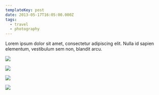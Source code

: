```yaml
---
templateKey: post
date: 2013-05-17T16:05:00.000Z
tags:
  - travel
  - photography
---
```

Lorem ipsum dolor sit amet, consectetur adipiscing elit. Nulla id sapien elementum, vestibulum sem non, blandit arcu.

![](../../static/assets/20130517-IMG_6882.jpg)

![](../../static/assets/20130517-IMG_6894.jpg)

![](../../static/assets/20130517-IMG_6906.jpg)

![](../../static/assets/20130517-IMG_6903.jpg)